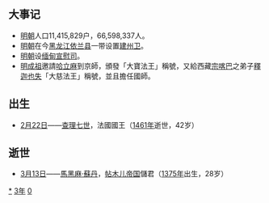 {{yearTOC|1403|明'''[[永乐_(明成祖)|永乐]]元年'''；越南'''[[开大|开大]]元年'''；日本'''[[應永|應永]]十年'''}}
== 大事记 ==
*[[明朝|明朝]]人口11,415,829户，66,598,337人。
*[[明朝|明朝]]在今[[黑龙江|黑龙江]][[依兰县|依兰县]]一带设置[[建州卫|建州卫]]。
*[[明朝|明朝]]设[[缅甸|缅甸]][[宣慰司|宣慰司]]。
*[[明成祖|明成祖]]邀請[[哈立麻|哈立麻]]到京師，頒發「大寶法王」稱號，又給西藏[[宗喀巴|宗喀巴]]之弟子[[釋迦也失|釋迦也失]]「大慈法王」稱號，並且擔任國師。

== 出生 ==
*[[2月22日|2月22日]]——[[查理七世_(法兰西)|查理七世]]，法國國王（[[1461年|1461年]]逝世，42岁）

== 逝世 ==
{{Wikisource year mention}}
*[[3月13日|3月13日]]——[[馬黑麻·蘇丹|馬黑麻·蘇丹]]，[[帖木儿帝国|帖木儿帝国]]儲君（[[1375年|1375年]]出生，28岁）

[[Category:1403年|*]]
[[Category:1400年代|3年]]
[[Category:15世纪各年|0]]